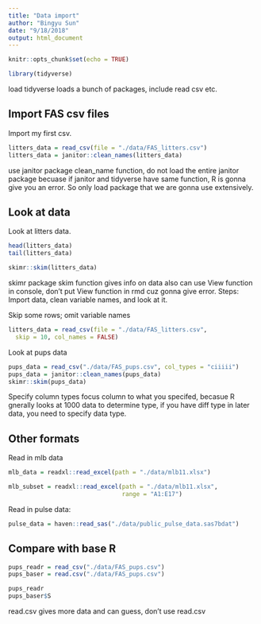 ```yaml
---
title: "Data import"
author: "Bingyu Sun"
date: "9/18/2018"
output: html_document
---
```


```r
knitr::opts_chunk$set(echo = TRUE)

library(tidyverse)
```
load tidyverse loads a bunch of packages, include read csv etc.

## Import FAS csv files

Import my first csv.

```r
litters_data = read_csv(file = "./data/FAS_litters.csv")
litters_data = janitor::clean_names(litters_data)
```
use janitor package clean_name function, do not load the entire janitor package becuase if janitor and tidyverse have same function, R is gonna give you an error. So only load package that we are gonna use extensively.


## Look at data

Look at litters data.

```r
head(litters_data)
tail(litters_data)

skimr::skim(litters_data)
```
skimr package skim function gives info on data
also can use View function in console, don't put View function in rmd cuz gonna give error.
Steps: Import data, clean variable names, and look at it.


Skip some rows; omit variable names

```r
litters_data = read_csv(file = "./data/FAS_litters.csv",
  skip = 10, col_names = FALSE)
```


Look at pups data

```r
pups_data = read_csv("./data/FAS_pups.csv", col_types = "ciiiii")
pups_data = janitor::clean_names(pups_data)
skimr::skim(pups_data)
```
Specify column types focus column to what you specifed, becasue R gnerally looks at 1000 data to determine type, if you have diff type in later data, you need to specify data type. 

## Other formats

Read in mlb data

```r
mlb_data = readxl::read_excel(path = "./data/mlb11.xlsx")

mlb_subset = readxl::read_excel(path = "./data/mlb11.xlsx", 
                                range = "A1:E17")
```

Read in pulse data:

```r
pulse_data = haven::read_sas("./data/public_pulse_data.sas7bdat")
```


## Compare with base R

```r
pups_readr = read_csv("./data/FAS_pups.csv")
pups_baser = read.csv("./data/FAS_pups.csv")

pups_readr
pups_baser$S
```
read.csv gives more data and can guess, don't use read.csv
